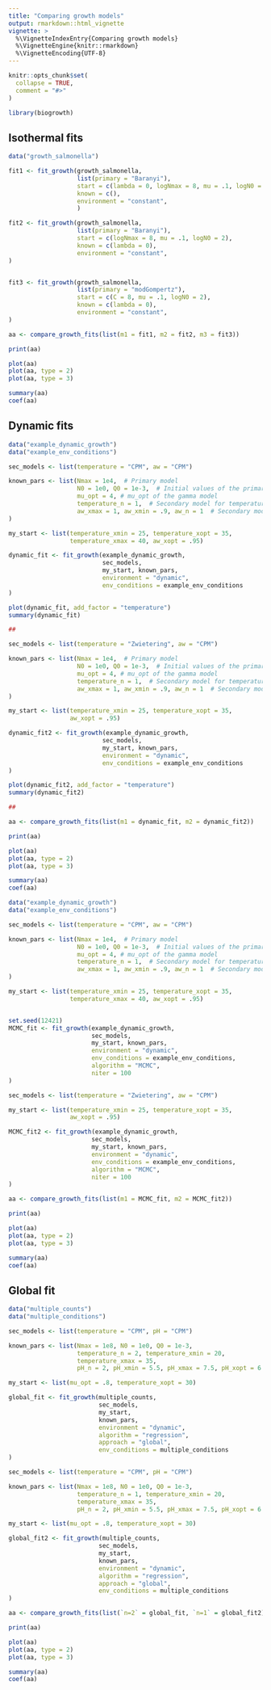 ```yaml
---
title: "Comparing growth models"
output: rmarkdown::html_vignette
vignette: >
  %\VignetteIndexEntry{Comparing growth models}
  %\VignetteEngine{knitr::rmarkdown}
  %\VignetteEncoding{UTF-8}
---
```


```r
knitr::opts_chunk$set(
  collapse = TRUE,
  comment = "#>"
)
```

```r
library(biogrowth)
```

## Isothermal fits

```r
data("growth_salmonella")

fit1 <- fit_growth(growth_salmonella, 
                   list(primary = "Baranyi"), 
                   start = c(lambda = 0, logNmax = 8, mu = .1, logN0 = 2), 
                   known = c(),
                   environment = "constant",
                   )

fit2 <- fit_growth(growth_salmonella, 
                   list(primary = "Baranyi"), 
                   start = c(logNmax = 8, mu = .1, logN0 = 2), 
                   known = c(lambda = 0),
                   environment = "constant",
)


fit3 <- fit_growth(growth_salmonella, 
                   list(primary = "modGompertz"), 
                   start = c(C = 8, mu = .1, logN0 = 2), 
                   known = c(lambda = 0),
                   environment = "constant",
)

aa <- compare_growth_fits(list(m1 = fit1, m2 = fit2, m3 = fit3))

print(aa)

plot(aa)
plot(aa, type = 2)
plot(aa, type = 3)

summary(aa)
coef(aa)
```

## Dynamic fits

```r
data("example_dynamic_growth")
data("example_env_conditions")

sec_models <- list(temperature = "CPM", aw = "CPM")

known_pars <- list(Nmax = 1e4,  # Primary model
                   N0 = 1e0, Q0 = 1e-3,  # Initial values of the primary model
                   mu_opt = 4, # mu_opt of the gamma model
                   temperature_n = 1,  # Secondary model for temperature
                   aw_xmax = 1, aw_xmin = .9, aw_n = 1  # Secondary model for water activity
)

my_start <- list(temperature_xmin = 25, temperature_xopt = 35,
                 temperature_xmax = 40, aw_xopt = .95)

dynamic_fit <- fit_growth(example_dynamic_growth, 
                          sec_models, 
                          my_start, known_pars,
                          environment = "dynamic",
                          env_conditions = example_env_conditions
) 

plot(dynamic_fit, add_factor = "temperature")
summary(dynamic_fit)

##

sec_models <- list(temperature = "Zwietering", aw = "CPM")

known_pars <- list(Nmax = 1e4,  # Primary model
                   N0 = 1e0, Q0 = 1e-3,  # Initial values of the primary model
                   mu_opt = 4, # mu_opt of the gamma model
                   temperature_n = 1,  # Secondary model for temperature
                   aw_xmax = 1, aw_xmin = .9, aw_n = 1  # Secondary model for water activity
)

my_start <- list(temperature_xmin = 25, temperature_xopt = 35,
                 aw_xopt = .95)

dynamic_fit2 <- fit_growth(example_dynamic_growth, 
                          sec_models, 
                          my_start, known_pars,
                          environment = "dynamic",
                          env_conditions = example_env_conditions
) 

plot(dynamic_fit2, add_factor = "temperature")
summary(dynamic_fit2)

##

aa <- compare_growth_fits(list(m1 = dynamic_fit, m2 = dynamic_fit2))

print(aa)

plot(aa)
plot(aa, type = 2)
plot(aa, type = 3)

summary(aa)
coef(aa)
```


```r
data("example_dynamic_growth")
data("example_env_conditions")

sec_models <- list(temperature = "CPM", aw = "CPM")

known_pars <- list(Nmax = 1e4,  # Primary model
                   N0 = 1e0, Q0 = 1e-3,  # Initial values of the primary model
                   mu_opt = 4, # mu_opt of the gamma model
                   temperature_n = 1,  # Secondary model for temperature
                   aw_xmax = 1, aw_xmin = .9, aw_n = 1  # Secondary model for water activity
)

my_start <- list(temperature_xmin = 25, temperature_xopt = 35,
                 temperature_xmax = 40, aw_xopt = .95)


set.seed(12421)
MCMC_fit <- fit_growth(example_dynamic_growth, 
                       sec_models, 
                       my_start, known_pars,
                       environment = "dynamic",
                       env_conditions = example_env_conditions,
                       algorithm = "MCMC",
                       niter = 100
) 

sec_models <- list(temperature = "Zwietering", aw = "CPM")

my_start <- list(temperature_xmin = 25, temperature_xopt = 35,
                 aw_xopt = .95)

MCMC_fit2 <- fit_growth(example_dynamic_growth, 
                       sec_models, 
                       my_start, known_pars,
                       environment = "dynamic",
                       env_conditions = example_env_conditions,
                       algorithm = "MCMC",
                       niter = 100
) 

aa <- compare_growth_fits(list(m1 = MCMC_fit, m2 = MCMC_fit2))

print(aa)

plot(aa)
plot(aa, type = 2)
plot(aa, type = 3)

summary(aa)
coef(aa)
```

## Global fit

```r


data("multiple_counts")
data("multiple_conditions")

sec_models <- list(temperature = "CPM", pH = "CPM")

known_pars <- list(Nmax = 1e8, N0 = 1e0, Q0 = 1e-3,
                   temperature_n = 2, temperature_xmin = 20, 
                   temperature_xmax = 35,
                   pH_n = 2, pH_xmin = 5.5, pH_xmax = 7.5, pH_xopt = 6.5)

my_start <- list(mu_opt = .8, temperature_xopt = 30)

global_fit <- fit_growth(multiple_counts, 
                         sec_models, 
                         my_start, 
                         known_pars,
                         environment = "dynamic",
                         algorithm = "regression",
                         approach = "global",
                         env_conditions = multiple_conditions
) 

sec_models <- list(temperature = "CPM", pH = "CPM")

known_pars <- list(Nmax = 1e8, N0 = 1e0, Q0 = 1e-3,
                   temperature_n = 1, temperature_xmin = 20, 
                   temperature_xmax = 35,
                   pH_n = 2, pH_xmin = 5.5, pH_xmax = 7.5, pH_xopt = 6.5)

my_start <- list(mu_opt = .8, temperature_xopt = 30)

global_fit2 <- fit_growth(multiple_counts, 
                         sec_models, 
                         my_start, 
                         known_pars,
                         environment = "dynamic",
                         algorithm = "regression",
                         approach = "global",
                         env_conditions = multiple_conditions
) 

aa <- compare_growth_fits(list(`n=2` = global_fit, `n=1` = global_fit2))

print(aa)

plot(aa)
plot(aa, type = 2)
plot(aa, type = 3)

summary(aa)
coef(aa)

```


